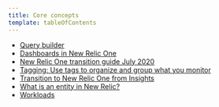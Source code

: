 ```yaml
---
title: Core concepts
template: tableOfContents
---
```


* [Query builder](/docs/new-relic-one/use-new-relic-one/core-concepts/chart-builder)
* [Dashboards in New Relic One](/docs/new-relic-one/use-new-relic-one/core-concepts/dashboards-new-relic-one)
* [New Relic One transition guide July 2020](/docs/new-relic-one/use-new-relic-one/core-concepts/new-relic-one-transition-guide-july-2020)
* [Tagging: Use tags to organize and group what you monitor](/docs/new-relic-one/use-new-relic-one/core-concepts/tagging-use-tags-organize-group-what-you-monitor)
* [Transition to New Relic One from Insights](/docs/new-relic-one/use-new-relic-one/core-concepts/transition-new-relic-one-insights)
* [What is an entity in New Relic?](/docs/new-relic-one/use-new-relic-one/core-concepts/what-entity-new-relic)
* [Workloads](/docs/new-relic-one/use-new-relic-one/core-concepts/workloads)
